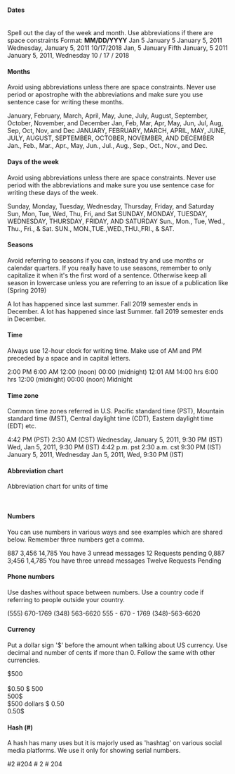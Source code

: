 #### Dates

<br />

<Paragraph>
  Spell out the day of the week and month. Use abbreviations
  if there are space constraints
</Paragraph>
Format: <b>MM/DD/YYYY</b>

<Rules>
  <DOs>
    <InlineMessage>
      <IconWrapper> Jan 5 </IconWrapper>
    </InlineMessage>
    <InlineMessage>
      <IconWrapper> January 5 </IconWrapper>
    </InlineMessage>
    <InlineMessage>
      <IconWrapper>January 5, 2011</IconWrapper>
    </InlineMessage>
    <InlineMessage>
      <IconWrapper>Wednesday, January 5, 2011 </IconWrapper>
    </InlineMessage>
    <InlineMessage>
      <IconWrapper> 10/17/2018 </IconWrapper>
    </InlineMessage>
  </DOs>
  <DONTs>
    <InlineMessage>
      <IconWrapper iconType='error'>Jan, 5</IconWrapper>
    </InlineMessage>
    <InlineMessage>
      <IconWrapper iconType='error'>
        January Fifth
      </IconWrapper>
    </InlineMessage>
    <InlineMessage>
      <IconWrapper iconType='error'>
        January, 5 2011
      </IconWrapper>
    </InlineMessage>
    <InlineMessage>
      <IconWrapper iconType='error'>
        January 5, 2011, Wednesday
      </IconWrapper>
    </InlineMessage>
    <InlineMessage>
      <IconWrapper iconType='error'>
        10 / 17 / 2018
      </IconWrapper>
    </InlineMessage>
  </DONTs>
</Rules>
<br />

#### Months

Avoid using abbreviations unless there are space constraints. Never use period or apostrophe with the abbreviations and make sure you use sentence case for writing these months.

<Rules>
  <DOs>
    <InlineMessage>
      <IconWrapper>
        January, February, March, April, May, June, July,
        August, September, October, November, and December
      </IconWrapper>
    </InlineMessage>
    <InlineMessage>
      <IconWrapper>
        Jan, Feb, Mar, Apr, May, Jun, Jul, Aug, Sep, Oct,
        Nov, and Dec
      </IconWrapper>
    </InlineMessage>
  </DOs>
  <DONTs>
    <InlineMessage>
      <IconWrapper iconType='error'>
        JANUARY, FEBRUARY, MARCH, APRIL, MAY, JUNE, JULY,
        AUGUST, SEPTEMBER, OCTOBER, NOVEMBER, AND DECEMBER
      </IconWrapper>
    </InlineMessage>
    <InlineMessage>
      <IconWrapper iconType='error'>
        Jan., Feb., Mar., Apr., May, Jun., Jul., Aug., Sep.,
        Oct., Nov., and Dec.
      </IconWrapper>
    </InlineMessage>
  </DONTs>
</Rules>
<br />

#### Days of the week

Avoid using abbreviations unless there are space constraints. Never use period with the abbreviations and make sure you use sentence case for writing these days of the week.

<Rules>
  <DOs>
    <InlineMessage>
      <IconWrapper>
        Sunday, Monday, Tuesday, Wednesday, Thursday,
        Friday, and Saturday
      </IconWrapper>
    </InlineMessage>
    <InlineMessage>
      <IconWrapper>
        Sun, Mon, Tue, Wed, Thu, Fri, and Sat
      </IconWrapper>
    </InlineMessage>
  </DOs>
  <DONTs>
    <InlineMessage>
      <IconWrapper iconType='error'>
        SUNDAY, MONDAY, TUESDAY, WEDNESDAY, THURSDAY,
        FRIDAY, AND SATURDAY
      </IconWrapper>
    </InlineMessage>
    <InlineMessage>
      <IconWrapper iconType='error'>
        Sun., Mon., Tue, Wed., Thu., Fri., & Sat. SUN.,
        MON.,TUE.,WED.,THU.,FRI., & SAT.
      </IconWrapper>
    </InlineMessage>
  </DONTs>
</Rules>
<br />

#### Seasons

Avoid referring to seasons if you can, instead try and use months or calendar quarters. If you really have to use seasons, remember to only capitalize it when it's the first word of a sentence. Otherwise keep all season in lowercase unless you are referring to an issue of a publication like (Spring 2019)

<Rules>
  <DOs>
    <InlineMessage>
      <IconWrapper>
        A lot has happened since last summer.
      </IconWrapper>
    </InlineMessage>
    <InlineMessage>
      <IconWrapper>
        Fall 2019 semester ends in December.
      </IconWrapper>
    </InlineMessage>
  </DOs>
  <DONTs>
    <InlineMessage>
      <IconWrapper iconType='error'>
        A lot has happened since last Summer.
      </IconWrapper>
    </InlineMessage>
    <InlineMessage>
      <IconWrapper iconType='error'>
        fall 2019 semester ends in December.
      </IconWrapper>
    </InlineMessage>
  </DONTs>
</Rules>
<br />

#### Time

Always use 12-hour clock for writing time. Make use of AM and PM preceded by a space and in capital letters.

<Rules>
  <DOs>
    <InlineMessage>
      <IconWrapper>2:00 PM</IconWrapper>
    </InlineMessage>
    <InlineMessage>
      <IconWrapper>6:00 AM</IconWrapper>
    </InlineMessage>
    <InlineMessage>
      <IconWrapper>12:00 (noon)</IconWrapper>
    </InlineMessage>
    <InlineMessage>
      <IconWrapper>00:00 (midnight)</IconWrapper>
    </InlineMessage>
    <InlineMessage>
      <IconWrapper>12:01 AM</IconWrapper>
    </InlineMessage>
  </DOs>
  <DONTs>
    <InlineMessage>
      <IconWrapper iconType='error'>14:00 hrs</IconWrapper>
    </InlineMessage>
    <InlineMessage>
      <IconWrapper iconType='error'>6:00 hrs</IconWrapper>
    </InlineMessage>
    <InlineMessage>
      <IconWrapper iconType='error'>
        12:00 (midnight)
      </IconWrapper>
    </InlineMessage>
    <InlineMessage>
      <IconWrapper iconType='error'>
        00:00 (noon)
      </IconWrapper>
    </InlineMessage>
    <InlineMessage>
      <IconWrapper iconType='error'>Midnight</IconWrapper>
    </InlineMessage>
  </DONTs>
</Rules>
<br />

#### Time zone

Common time zones referred in U.S. Pacific standard time (PST), Mountain standard time (MST), Central daylight time (CDT), Eastern daylight time (EDT) etc.

<Rules>
  <DOs>
    <InlineMessage>
      <IconWrapper>4:42 PM (PST)</IconWrapper>
    </InlineMessage>
    <InlineMessage>
      <IconWrapper>2:30 AM (CST)</IconWrapper>
    </InlineMessage>
    <InlineMessage>
      <IconWrapper>
        Wednesday, January 5, 2011, 9:30 PM (IST)
      </IconWrapper>
    </InlineMessage>
    <InlineMessage>
      <IconWrapper>
        Wed, Jan 5, 2011, 9:30 PM (IST)
      </IconWrapper>
    </InlineMessage>
  </DOs>
  <DONTs>
    <InlineMessage>
      <IconWrapper iconType='error'>
        4:42 p.m. pst
      </IconWrapper>
    </InlineMessage>
    <InlineMessage>
      <IconWrapper iconType='error'>
        2:30 a.m. cst
      </IconWrapper>
    </InlineMessage>
    <InlineMessage>
      <IconWrapper iconType='error'>
        9:30 PM (IST) January 5, 2011, Wednesday
      </IconWrapper>
    </InlineMessage>
    <InlineMessage>
      <IconWrapper iconType='error'>
        Jan 5, 2011, Wed, 9:30 PM (IST)
      </IconWrapper>
    </InlineMessage>
  </DONTs>
</Rules>
<br />

#### Abbreviation chart

Abbreviation chart for units of time

<Card shadow='none'>
  <Table
    showMenu={false}
    separator={true}
    data={[
      {
        unit: 'Nanosecond',
        abbreviation: 'Do not abbreviate',
      },
      {
        unit: 'Microsecond',
        abbreviation: 'Do not abbreviate',
      },
      {
        unit: 'Millisecond, milliseconds',
        abbreviation: 'ms',
      },
      {
        unit: 'Second, seconds',
        abbreviation: 'sec, secs',
      },
      {
        unit: 'Minute, minutes',
        abbreviation: 'min, mins',
      },
      {
        unit: 'Hour, hours',
        abbreviation: 'h, hr, hrs',
      },
      {
        unit: 'Day, days',
        abbreviation: 'd',
      },
      {
        unit: 'As',
        abbreviation: 'from',
      },
      {
        unit: 'Week, weeks',
        abbreviation: 'wk, wks',
      },
      {
        unit: 'Month, months',
        abbreviation: 'mo, mos',
      },
      {
        unit: 'Year. years',
        abbreviation: 'yr, yrs',
      },
    ]}
    schema={[
      {
        name: 'unit',
        displayName: 'Unit',
        width: '50%',
        sorting: false,
        separator: true,
      },
      {
        name: 'abbreviation',
        displayName: 'Abbreviation',
        width: '50%',
        sorting: false,
        separator: true,
      },
    ]}
    withHeader={false}
  />
</Card>
<br />

#### Numbers

You can use numbers in various ways and see examples which are shared below. Remember three numbers get a comma.

<Rules>
  <DOs>
    <InlineMessage>
      <IconWrapper>887</IconWrapper>
    </InlineMessage>
    <InlineMessage>
      <IconWrapper>3,456</IconWrapper>
    </InlineMessage>
    <InlineMessage>
      <IconWrapper>14,785</IconWrapper>
    </InlineMessage>
    <InlineMessage>
      <IconWrapper>You have 3 unread messages</IconWrapper>
    </InlineMessage>
    <InlineMessage>
      <IconWrapper>12 Requests pending</IconWrapper>
    </InlineMessage>
  </DOs>
  <DONTs>
    <InlineMessage>
      <IconWrapper iconType='error'>0,887</IconWrapper>
    </InlineMessage>
    <InlineMessage>
      <IconWrapper iconType='error'>3;456</IconWrapper>
    </InlineMessage>
    <InlineMessage>
      <IconWrapper iconType='error'>1,4,785</IconWrapper>
    </InlineMessage>
    <InlineMessage>
      <IconWrapper iconType='error'>
        You have three unread messages
      </IconWrapper>
    </InlineMessage>
    <InlineMessage>
      <IconWrapper iconType='error'>
        Twelve Requests Pending
      </IconWrapper>
    </InlineMessage>
  </DONTs>
</Rules>
<br />

#### Phone numbers

Use dashes without space between numbers. Use a country code if referring to people outside your country.

<Rules>
  <DOs>
    <InlineMessage>
      <IconWrapper>(555) 670-1769</IconWrapper>
    </InlineMessage>
    <InlineMessage>
      <IconWrapper>(348) 563-6620 </IconWrapper>
    </InlineMessage>
  </DOs>
  <DONTs>
    <InlineMessage>
      <IconWrapper iconType='error'>
        555 - 670 - 1769
      </IconWrapper>
    </InlineMessage>
    <InlineMessage>
      <IconWrapper iconType='error'>
        (348)-563-6620
      </IconWrapper>
    </InlineMessage>
  </DONTs>
</Rules>
<br />

#### Currency

Put a dollar sign '$' before the amount when talking about US currency. Use decimal and number of cents if more than 0. Follow the same with other currencies.

<Rules>
  <DOs>
    <InlineMessage>
      <IconWrapper>$500</IconWrapper>
    </InlineMessage>
    <br/>
    <br/>
    <InlineMessage>
      <IconWrapper>$0.50 </IconWrapper>
    </InlineMessage>

  </DOs>
  <DONTs>
    <InlineMessage>
      <IconWrapper iconType='error'>
        $ 500
        <br />
        500$
        <br />
        $500 dollars
      </IconWrapper>
    </InlineMessage>
    <InlineMessage>
      <IconWrapper iconType='error'>
        $ 0.50
        <br />
        0.50$
      </IconWrapper>
    </InlineMessage>
  </DONTs>
</Rules>
<br />

#### Hash (#)

A hash has many uses but it is majorly used as 'hashtag' on various social media platforms. We use it only for showing serial numbers.

<Rules>
  <DOs>
    <InlineMessage>
      <IconWrapper>#2</IconWrapper>
    </InlineMessage>
    <InlineMessage>
      <IconWrapper>#204</IconWrapper>
    </InlineMessage>
  </DOs>
  <DONTs>
    <InlineMessage>
      <IconWrapper iconType='error'># 2</IconWrapper>
    </InlineMessage>
    <InlineMessage>
      <IconWrapper iconType='error'># 204</IconWrapper>
    </InlineMessage>
  </DONTs>
</Rules>
<br />
